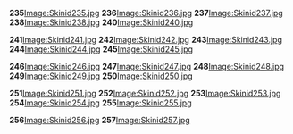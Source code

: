 '''235'''[[/Image:Skinid235.jpg.md|Image:Skinid235.jpg]]
'''236'''[[/Image:Skinid236.jpg.md|Image:Skinid236.jpg]]
'''237'''[[/Image:Skinid237.jpg.md|Image:Skinid237.jpg]]
'''238'''[[/Image:Skinid238.jpg.md|Image:Skinid238.jpg]]
'''240'''[[/Image:Skinid240.jpg.md|Image:Skinid240.jpg]]

'''241'''[[/Image:Skinid241.jpg.md|Image:Skinid241.jpg]]
'''242'''[[/Image:Skinid242.jpg.md|Image:Skinid242.jpg]]
'''243'''[[/Image:Skinid243.jpg.md|Image:Skinid243.jpg]]
'''244'''[[/Image:Skinid244.jpg.md|Image:Skinid244.jpg]]
'''245'''[[/Image:Skinid245.jpg.md|Image:Skinid245.jpg]]

'''246'''[[/Image:Skinid246.jpg.md|Image:Skinid246.jpg]]
'''247'''[[/Image:Skinid247.jpg.md|Image:Skinid247.jpg]]
'''248'''[[/Image:Skinid248.jpg.md|Image:Skinid248.jpg]]
'''249'''[[/Image:Skinid249.jpg.md|Image:Skinid249.jpg]]
'''250'''[[/Image:Skinid250.jpg.md|Image:Skinid250.jpg]]

'''251'''[[/Image:Skinid251.jpg.md|Image:Skinid251.jpg]]
'''252'''[[/Image:Skinid252.jpg.md|Image:Skinid252.jpg]]
'''253'''[[/Image:Skinid253.jpg.md|Image:Skinid253.jpg]]
'''254'''[[/Image:Skinid254.jpg.md|Image:Skinid254.jpg]]
'''255'''[[/Image:Skinid255.jpg.md|Image:Skinid255.jpg]]

'''256'''[[/Image:Skinid256.jpg.md|Image:Skinid256.jpg]]
'''257'''[[/Image:Skinid257.jpg.md|Image:Skinid257.jpg]]